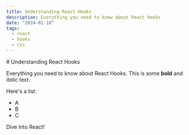 ```yaml
---
title: Understanding React Hooks
description: Everything you need to know about React Hooks
date: "2024-01-18"
tags:
  - react
  - hooks
  - css
---
```


<div className="prose dark:prose-invert">
# Understanding React Hooks

Everything you need to know about React Hooks. This is some **bold** and _italic_ text. 

Here's a list:
- A
- B
- C

Dive into React!

</div>